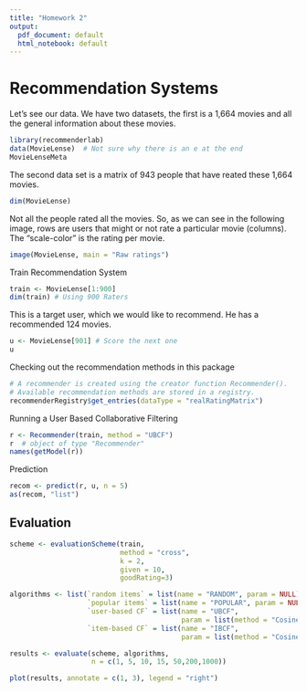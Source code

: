```yaml
---
title: "Homework 2"
output:
  pdf_document: default
  html_notebook: default
---
```


# Recommendation Systems

Let's see our data. 
We have two datasets, the first is a 1,664 movies and all the general information about these movies. 
```r
library(recommenderlab)
data(MovieLense)  # Not sure why there is an e at the end
MovieLenseMeta
```

The second data set is a matrix of 943 people that have reated these 1,664 movies.  
```r
dim(MovieLense)
```

Not all the people rated all the movies. So, as we can see in the following image, rows are users that might or not rate a particular movie (columns). The "scale-color" is the rating per movie.
```r
image(MovieLense, main = "Raw ratings")
```


Train Recommendation System
```r
train <- MovieLense[1:900]
dim(train) # Using 900 Raters
```

This is a target user, which we would like to recommend. He has a recommended 124 movies. 
```r
u <- MovieLense[901] # Score the next one
u
```

Checking out the recommendation methods in this package
```r
# A recommender is created using the creator function Recommender(). 
# Available recommendation methods are stored in a registry.
recommenderRegistry$get_entries(dataType = "realRatingMatrix")
```

Running a User Based Collaborative Filtering
```r
r <- Recommender(train, method = "UBCF")
r  # object of type "Recommender"
names(getModel(r))
```


Prediction
```r
recom <- predict(r, u, n = 5)
as(recom, "list")
```

## Evaluation
```r

scheme <- evaluationScheme(train, 
                           method = "cross", 
                           k = 2,
                           given = 10, 
                           goodRating=3)

algorithms <- list(`random items` = list(name = "RANDOM", param = NULL),
                   `popular items` = list(name = "POPULAR", param = NULL),
                   `user-based CF` = list(name = "UBCF",
                                          param = list(method = "Cosine", nn = 50)),
                   `item-based CF` = list(name = "IBCF",
                                          param = list(method = "Cosine", k = 50)))

results <- evaluate(scheme, algorithms,
                    n = c(1, 5, 10, 15, 50,200,1000))

plot(results, annotate = c(1, 3), legend = "right")
```
















